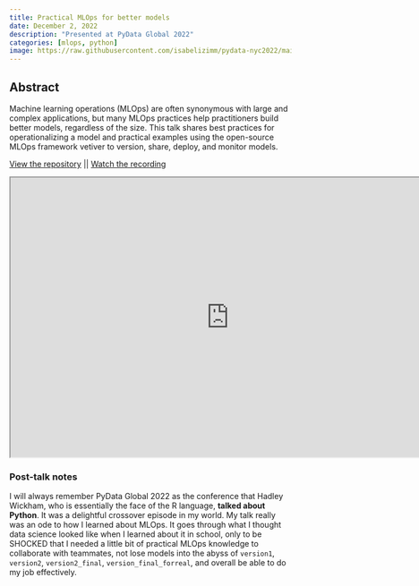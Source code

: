 ```yaml
---
title: Practical MLOps for better models
date: December 2, 2022
description: "Presented at PyData Global 2022"
categories: [mlops, python]
image: https://raw.githubusercontent.com/isabelizimm/pydata-nyc2022/main/images/silent_error.jpeg
---
```


## Abstract

Machine learning operations (MLOps) are often synonymous with large and complex applications, but many MLOps practices help practitioners build better models, regardless of the size. This talk shares best practices for operationalizing a model and practical examples using the open-source MLOps framework vetiver to version, share, deploy, and monitor models.

[View the repository](https://github.com/isabelizimm/pydata-global-2022/tree/main) || 
[Watch the recording](https://www.youtube.com/watch?v=we2hoIyLGXI)

```{=html}
<iframe width="780" height="500" src="https://www.isabelizimm.me/pydata-global-2022/#/title-slide" title="Practical MLOps for better models"></iframe>
```

### Post-talk notes

I will always remember PyData Global 2022 as the conference that Hadley Wickham, who is essentially the face of the R language, **talked about Python**. It was a delightful crossover episode in my world. My talk really was an ode to how I learned about MLOps. It goes through what I thought data science looked like when I learned about it in school, only to be SHOCKED that I needed a little bit of practical MLOps knowledge to collaborate with teammates, not lose models into the abyss of `version1`, `version2`, `version2_final`, `version_final_forreal`, and overall be able to do my job effectively. 
